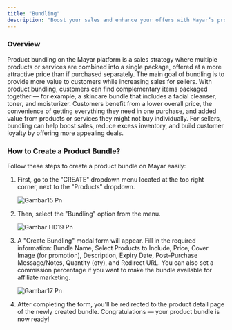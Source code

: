 ```yaml
---
title: "Bundling"
description: "Boost your sales and enhance your offers with Mayar’s product bundling feature — available now!"
---
```


### Overview

Product bundling on the Mayar platform is a sales strategy where multiple products or services are combined into a single package, offered at a more attractive price than if purchased separately. The main goal of bundling is to provide more value to customers while increasing sales for sellers. With product bundling, customers can find complementary items packaged together — for example, a skincare bundle that includes a facial cleanser, toner, and moisturizer. Customers benefit from a lower overall price, the convenience of getting everything they need in one purchase, and added value from products or services they might not buy individually. For sellers, bundling can help boost sales, reduce excess inventory, and build customer loyalty by offering more appealing deals.

### How to Create a Product Bundle?

Follow these steps to create a product bundle on Mayar easily:

1. First, go to the "CREATE" dropdown menu located at the top right corner, next to the "Products" dropdown.

   ![Gambar15 Pn](/images/gambar15.png)
2. Then, select the "Bundling" option from the menu.

   ![Gambar HD19 Pn](/images/gambarHD19.png)
3. A "Create Bundling" modal form will appear. Fill in the required information: Bundle Name, Select Products to Include, Price, Cover Image (for promotion), Description, Expiry Date, Post-Purchase Message/Notes, Quantity (qty), and Redirect URL. You can also set a commission percentage if you want to make the bundle available for affiliate marketing.

   ![Gambar17 Pn](/images/gambar17.png)
4. After completing the form, you'll be redirected to the product detail page of the newly created bundle. Congratulations — your product bundle is now ready\!